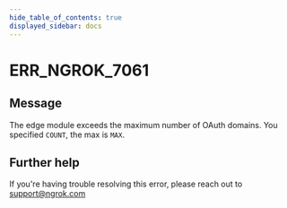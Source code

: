 ```yaml
---
hide_table_of_contents: true
displayed_sidebar: docs
---
```



# ERR_NGROK_7061

## Message

The edge module exceeds the maximum number of OAuth domains. You specified `COUNT`, the max is `MAX`.

<ErrorDetails error="err_ngrok_7061" />

## Further help

If you're having trouble resolving this error, please reach out to [support@ngrok.com](mailto:support@ngrok.com?subject=Help%20with%20ERR_NGROK_7061)

